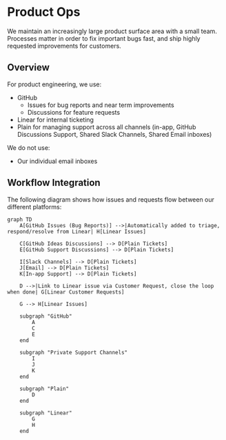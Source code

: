 # Product Ops

We maintain an increasingly large product surface area with a small team.
Processes matter in order to fix important bugs fast, and ship highly requested improvements for customers.

## Overview

For product engineering, we use:

- GitHub
  - Issues for bug reports and near term improvements
  - Discussions for feature requests
- Linear for internal ticketing
- Plain for managing support across all channels (in-app, GitHub Discussions Support, Shared Slack Channels, Shared Email inboxes)

We do not use:

- Our individual email inboxes

## Workflow Integration

The following diagram shows how issues and requests flow between our different platforms:

```mermaid
graph TD
    A[GitHub Issues (Bug Reports)] -->|Automatically added to triage, respond/resolve from Linear| H[Linear Issues]

    C[GitHub Ideas Discussions] --> D[Plain Tickets]
    E[GitHub Support Discussions] --> D[Plain Tickets]

    I[Slack Channels] --> D[Plain Tickets]
    J[Email] --> D[Plain Tickets]
    K[In-app Support] --> D[Plain Tickets]

    D -->|Link to Linear issue via Customer Request, close the loop when done| G[Linear Customer Requests]

    G --> H[Linear Issues]

    subgraph "GitHub"
        A
        C
        E
    end

    subgraph "Private Support Channels"
        I
        J
        K
    end

    subgraph "Plain"
        D
    end

    subgraph "Linear"
        G
        H
    end
```
